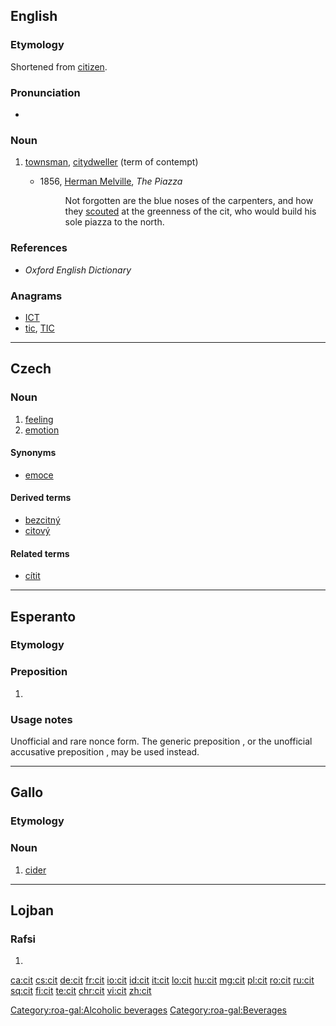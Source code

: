 ==English==

===Etymology===
Shortened from [[citizen]].

===Pronunciation===
* {{IPA|/sɪt/}}

===Noun===
{{en-noun}}

# {{context|archaic|lang=en}} [[townsman]], [[citydweller]] (term of contempt)
#* 1856, [[w:Herman Melville|Herman Melville]], ''The Piazza''
#*: Not forgotten are the blue noses of the carpenters, and how they [[scout|scouted]] at the greenness of the cit, who would build his sole piazza to the north.

===References===
* ''Oxford English Dictionary''

===Anagrams===
* [[ICT#English|ICT]]
* [[tic#English|tic]], [[TIC#English|TIC]]

----

==Czech==

===Noun===
{{cs-noun|g=m}}

# [[feeling]]
# [[emotion]]

====Synonyms====
* [[emoce]]

====Derived terms====
* [[bezcitný]] {{g|m}}
* [[citový]]

====Related terms====
* [[cítit]]

----

==Esperanto==
{{rfv|lang=eo}}
===Etymology===
{{back-form|lang=eo|citi|gloss=to [[quote]], to [[cite]]}}

===Preposition===
{{eo-prep}}

# {{context|neologism|rare|lang=eo}} {{non-gloss definition|Preposition used to introduce quotations}}

===Usage notes===
Unofficial and rare nonce form. The generic preposition {{term|lang=eo|je}}, or the unofficial accusative preposition {{term|lang=eo|na}}, may be used instead.

----

==Gallo==

===Etymology===
{{rfe|lang=roa-gal}}

===Noun===
{{roa-gal-noun|m}}

# [[cider]]

[[Category:roa-gal:Alcoholic beverages]]
[[Category:roa-gal:Beverages]]

----

==Lojban==

===Rafsi===
{{jbo-rafsi}}

# {{jbo-rafsi of|citno}}

[[ca:cit]]
[[cs:cit]]
[[de:cit]]
[[fr:cit]]
[[io:cit]]
[[id:cit]]
[[it:cit]]
[[lo:cit]]
[[hu:cit]]
[[mg:cit]]
[[pl:cit]]
[[ro:cit]]
[[ru:cit]]
[[sq:cit]]
[[fi:cit]]
[[te:cit]]
[[chr:cit]]
[[vi:cit]]
[[zh:cit]]